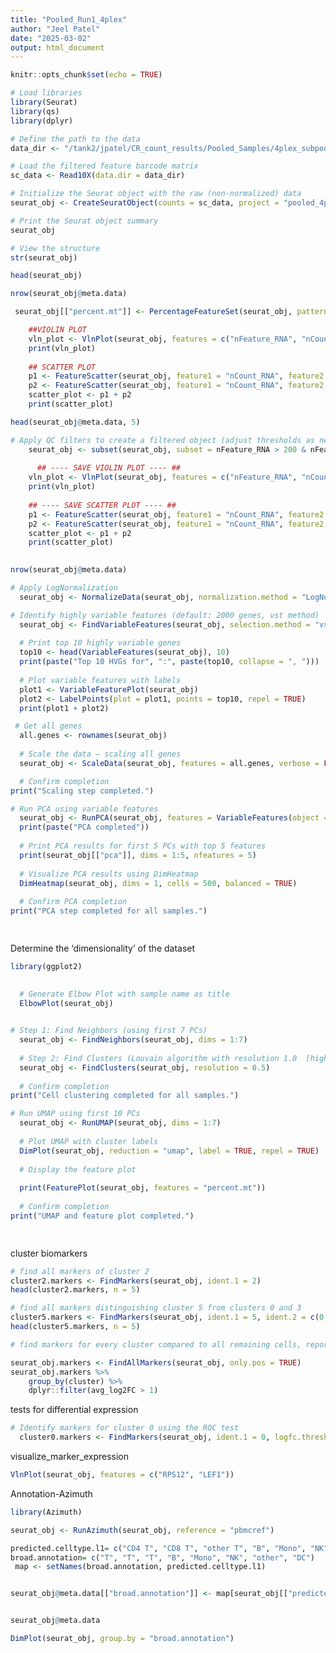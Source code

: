 ```yaml
---
title: "Pooled_Run1_4plex"
author: "Jeel Patel"
date: "2025-03-02"
output: html_document
---
```



```r
knitr::opts_chunk$set(echo = TRUE)
```



```r

# Load libraries
library(Seurat)
library(qs)
library(dplyr)

```




```r

# Define the path to the data
data_dir <- "/tank2/jpatel/CR_count_results/Pooled_Samples/4plex_subpool1_run1_count/outs/filtered_feature_bc_matrix"

# Load the filtered feature barcode matrix
sc_data <- Read10X(data.dir = data_dir)

# Initialize the Seurat object with the raw (non-normalized) data
seurat_obj <- CreateSeuratObject(counts = sc_data, project = "pooled_4plex_run1", min.cells = 3, min.features = 200)

# Print the Seurat object summary
seurat_obj

```





```r

# View the structure
str(seurat_obj)

head(seurat_obj)

```



```r

nrow(seurat_obj@meta.data)

```



```r

 seurat_obj[["percent.mt"]] <- PercentageFeatureSet(seurat_obj, pattern = "^MT-")

    ##VIOLIN PLOT  
    vln_plot <- VlnPlot(seurat_obj, features = c("nFeature_RNA", "nCount_RNA", "percent.mt"), ncol = 3)
    print(vln_plot)
    
    ## SCATTER PLOT 
    p1 <- FeatureScatter(seurat_obj, feature1 = "nCount_RNA", feature2 = "percent.mt")
    p2 <- FeatureScatter(seurat_obj, feature1 = "nCount_RNA", feature2 = "nFeature_RNA")
    scatter_plot <- p1 + p2
    print(scatter_plot)

```


```r

head(seurat_obj@meta.data, 5)

```


```r

# Apply QC filters to create a filtered object (adjust thresholds as needed)
    seurat_obj <- subset(seurat_obj, subset = nFeature_RNA > 200 & nFeature_RNA < 2500 & percent.mt < 10)
    
      ## ---- SAVE VIOLIN PLOT ---- ##
    vln_plot <- VlnPlot(seurat_obj, features = c("nFeature_RNA", "nCount_RNA", "percent.mt"), ncol = 3)
    print(vln_plot)
    
    ## ---- SAVE SCATTER PLOT ---- ##
    p1 <- FeatureScatter(seurat_obj, feature1 = "nCount_RNA", feature2 = "percent.mt")
    p2 <- FeatureScatter(seurat_obj, feature1 = "nCount_RNA", feature2 = "nFeature_RNA")
    scatter_plot <- p1 + p2
    print(scatter_plot)
    

```

```r

nrow(seurat_obj@meta.data)

```


```r

# Apply LogNormalization
  seurat_obj <- NormalizeData(seurat_obj, normalization.method = "LogNormalize", scale.factor = 10000)

```


```r

# Identify highly variable features (default: 2000 genes, vst method)
  seurat_obj <- FindVariableFeatures(seurat_obj, selection.method = "vst", nfeatures = 2000)
  
  # Print top 10 highly variable genes
  top10 <- head(VariableFeatures(seurat_obj), 10)
  print(paste("Top 10 HVGs for", ":", paste(top10, collapse = ", ")))
  
  # Plot variable features with labels
  plot1 <- VariableFeaturePlot(seurat_obj)
  plot2 <- LabelPoints(plot = plot1, points = top10, repel = TRUE)
  print(plot1 + plot2)

```


```r

 # Get all genes
  all.genes <- rownames(seurat_obj)
  
  # Scale the data — scaling all genes
  seurat_obj <- ScaleData(seurat_obj, features = all.genes, verbose = FALSE)

  # Confirm completion
print("Scaling step completed.")

```



```r

# Run PCA using variable features
  seurat_obj <- RunPCA(seurat_obj, features = VariableFeatures(object = seurat_obj))
  print(paste("PCA completed"))
  
  # Print PCA results for first 5 PCs with top 5 features
  print(seurat_obj[["pca"]], dims = 1:5, nfeatures = 5)
  
  # Visualize PCA results using DimHeatmap
  DimHeatmap(seurat_obj, dims = 1, cells = 500, balanced = TRUE)
  
  # Confirm PCA completion
print("PCA step completed for all samples.")

  

```


############### Determine the ‘dimensionality’ of the dataset ##################



```r

library(ggplot2)

  
  # Generate Elbow Plot with sample name as title
  ElbowPlot(seurat_obj) 
  
```



```r


# Step 1: Find Neighbors (using first 7 PCs)
  seurat_obj <- FindNeighbors(seurat_obj, dims = 1:7)
  
  # Step 2: Find Clusters (Louvain algorithm with resolution 1.0  [higher the number - more clusters])
  seurat_obj <- FindClusters(seurat_obj, resolution = 0.5)
  
  # Confirm completion
print("Cell clustering completed for all samples.")


```


```r

# Run UMAP using first 10 PCs
  seurat_obj <- RunUMAP(seurat_obj, dims = 1:7)
  
  # Plot UMAP with cluster labels
  DimPlot(seurat_obj, reduction = "umap", label = TRUE, repel = TRUE) 
  
  # Display the feature plot
  
  print(FeaturePlot(seurat_obj, features = "percent.mt"))
  
  # Confirm completion
print("UMAP and feature plot completed.")

  
```



############################ cluster biomarkers ################################


```r
 
# find all markers of cluster 2
cluster2.markers <- FindMarkers(seurat_obj, ident.1 = 2)
head(cluster2.markers, n = 5)


```


```r

# find all markers distinguishing cluster 5 from clusters 0 and 3
cluster5.markers <- FindMarkers(seurat_obj, ident.1 = 5, ident.2 = c(0, 3))
head(cluster5.markers, n = 5)


```


```r

# find markers for every cluster compared to all remaining cells, report only the positive ones

seurat_obj.markers <- FindAllMarkers(seurat_obj, only.pos = TRUE)
seurat_obj.markers %>%
    group_by(cluster) %>%
    dplyr::filter(avg_log2FC > 1)

```


##################### tests for differential expression ########################


```r

# Identify markers for cluster 0 using the ROC test
  cluster0.markers <- FindMarkers(seurat_obj, ident.1 = 0, logfc.threshold = 0.25, test.use = "roc", only.pos = TRUE)


```


######################## visualize_marker_expression ########################### 


```r

VlnPlot(seurat_obj, features = c("RPS12", "LEF1"))


```



############################# Annotation-Azimuth ###############################


```r

library(Azimuth)

seurat_obj <- RunAzimuth(seurat_obj, reference = "pbmcref")

```


```r

predicted.celltype.l1= c("CD4 T", "CD8 T", "other T", "B", "Mono", "NK", "other", "DC")
broad.annotation= c("T", "T", "T", "B", "Mono", "NK", "other", "DC")
 map <- setNames(broad.annotation, predicted.celltype.l1)


seurat_obj@meta.data[["broad.annotation"]] <- map[seurat_obj[["predicted.celltype.l1"]] [, 1]]



```


```r

seurat_obj@meta.data


```


```r

DimPlot(seurat_obj, group.by = "broad.annotation")

```























